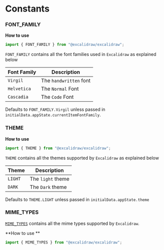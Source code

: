 # Constants

### FONT_FAMILY

**How to use**

```js
import { FONT_FAMILY } from "@excalidraw/excalidraw";
```

`FONT_FAMILY` contains all the font families used in `Excalidraw` as explained below

| Font Family | Description            |
| ----------- | ---------------------- |
| `Virgil`    | The `handwritten` font |
| `Helvetica` | The `Normal` Font      |
| `Cascadia`  | The `Code` Font        |

Defaults to `FONT_FAMILY.Virgil` unless passed in `initialData.appState.currentItemFontFamily`.

### THEME

**How to use**

```js
import { THEME } from "@excalidraw/excalidraw";
```

`THEME` contains all the themes supported by `Excalidraw` as explained below

| Theme   | Description       |
| ------- | ----------------- |
| `LIGHT` | The `light` theme |
| `DARK`  | The `Dark` theme  |

Defaults to `THEME.LIGHT` unless passed in `initialData.appState.theme`

### MIME_TYPES

[`MIME_TYPES`](https://github.com/excalidraw/excalidraw/blob/master/src/constants.ts#L101) contains all the mime types supported by `Excalidraw`.

**How to use **

```js
import { MIME_TYPES } from "@excalidraw/excalidraw";
```

